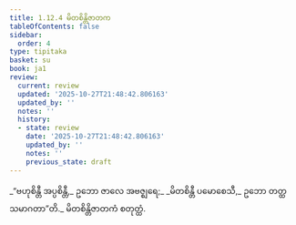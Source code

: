 ```yaml
---
title: 1.12.4 မိတစိန္တိဇာတက
tableOfContents: false
sidebar:
  order: 4
type: tipitaka
basket: su
book: ja1
review:
  current: review
  updated: '2025-10-27T21:48:42.806163'
  updated_by: ''
  notes: ''
  history:
  - state: review
    date: '2025-10-27T21:48:42.806163'
    updated_by: ''
    notes: ''
    previous_state: draft
---
```



<ReviewStatus review={frontmatter.review} showDetails={true} />

<HypothesisAnnotation frontmatter={frontmatter} />

<DynamicBreadcrumb />

<Division number="114" book="ja1" e="ch" v="22" p="27">

<Paragraph number="253" book="ja1">
_“ဗဟုစိန္တီ အပ္ပစိန္တီ,_  
ဥဘော ဇာလေ အဗဇ္ဈရေ;_  
_မိတစိန္တီ ပမောစေသီ,_  
ဥဘော တတ္ထ သမာဂတာ”တိ._  


</Paragraph>
</Division>

<Paragraph number="254" type="center" book="ja1">
မိတစိန္တိဇာတကံ စတုတ္ထံ.
</Paragraph>